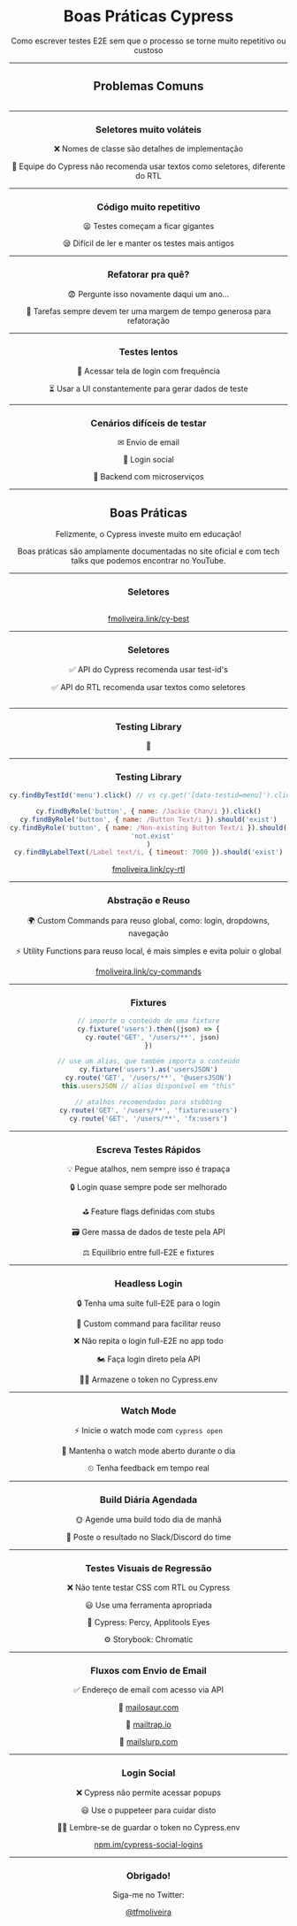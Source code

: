 <Header title="Boas Práticas Cypress" date="16 de setembro de 2020" />

<SlidePage>
    
<Cover>

# Boas Práticas Cypress

Como escrever testes E2E sem que o processo se torne muito repetitivo ou custoso

</Cover>

---

## Problemas Comuns

<img src="/images/flaky-test-or-broken-code.png" alt="" />

---

### Seletores muito voláteis

❌ Nomes de classe são detalhes de implementação

🤯 Equipe do Cypress não recomenda usar textos como seletores, diferente do RTL

---

### Código muito repetitivo

😫 Testes começam a ficar gigantes

😪 Difícil de ler e manter os testes mais antigos

---

### Refatorar pra quê?

😨 Pergunte isso novamente daqui um ano...

🧹 Tarefas sempre devem ter uma margem de tempo generosa para refatoração

---

### Testes lentos

🐌 Acessar tela de login com frequência

⏳ Usar a UI constantemente para gerar dados de teste

---

### Cenários difíceis de testar

✉ Envio de email

💭 Login social

🎲 Backend com microserviços

---

## Boas Práticas

Felizmente, o Cypress investe muito em educação!

Boas práticas são amplamente documentadas no site oficial e com tech talks que podemos encontrar no YouTube.

---

### Seletores

<img src="/images/cy-best-selectors.png" alt="" />

[fmoliveira.link/cy-best](https://fmoliveira.link/cy-best)

---

### Seletores

✅ API do Cypress recomenda usar test-id's

✅ API do RTL recomenda usar textos como seletores

<img src="/images/choose-wisely.png" alt="" />

---

### Testing Library

🐙

---

### Testing Library

```js
cy.findByTestId('menu').click() // vs cy.get('[data-testid=menu]').click()

cy.findByRole('button', { name: /Jackie Chan/i }).click()
cy.findByRole('button', { name: /Button Text/i }).should('exist')
cy.findByRole('button', { name: /Non-existing Button Text/i }).should(
  'not.exist'
)
cy.findByLabelText(/Label text/i, { timeout: 7000 }).should('exist')
```

[fmoliveira.link/cy-rtl](https://fmoliveira.link/cy-rtl)

---

### Abstração e Reuso

🌍 Custom Commands para reuso global, como: login, dropdowns, navegação

⚡ Utility Functions para reuso local, é mais simples e evita poluir o global

[fmoliveira.link/cy-commands](https://fmoliveira.link/cy-commands)

---

### Fixtures

```js
// importe o conteúdo de uma fixture
cy.fixture('users').then((json) => {
  cy.route('GET', '/users/**', json)
})

// use um alias, que também importa o conteúdo
cy.fixture('users').as('usersJSON')
cy.route('GET', '/users/**', '@usersJSON')
this.usersJSON // alias disponível em "this"

// atalhos recomendados para stubbing
cy.route('GET', '/users/**', 'fixture:users')
cy.route('GET', '/users/**', 'fx:users')
```

---

### Escreva Testes Rápidos

💡 Pegue atalhos, nem sempre isso é trapaça

🔒 Login quase sempre pode ser melhorado

⛳ Feature flags definidas com stubs

🗃 Gere massa de dados de teste pela API

⚖ Equilíbrio entre full-E2E e fixtures

---

### Headless Login

🔒 Tenha uma suíte full-E2E para o login

💬 Custom command para facilitar reuso

❌ Não repita o login full-E2E no app todo

🏍 Faça login direto pela API

🕵️‍♀️ Armazene o token no Cypress.env

---

### Watch Mode

⚡ Inicie o watch mode com `cypress open`

👀 Mantenha o watch mode aberto durante o dia

⏲ Tenha feedback em tempo real

---

### Build Diária Agendada

🌞 Agende uma build todo dia de manhã

💬 Poste o resultado no Slack/Discord do time

---

### Testes Visuais de Regressão

❌ Não tente testar CSS com RTL ou Cypress

😃 Use uma ferramenta apropriada

🧰 Cypress: Percy, Applitools Eyes

⚙ Storybook: Chromatic

---

### Fluxos com Envio de Email

✅ Endereço de email com acesso via API

📮 [mailosaur.com](https://mailosaur.com)

📮 [mailtrap.io](https://mailtrap.io)

📮 [mailslurp.com](https://mailslurp.com)

---

### Login Social

❌ Cypress não permite acessar popups

😃 Use o puppeteer para cuidar disto

🕵️‍♀️ Lembre-se de guardar o token no Cypress.env

[npm.im/cypress-social-logins](http://npm.im/cypress-social-logins)

---

### Obrigado!

Siga-me no Twitter:

[@tfmoliveira](https://twitter.com/tfmoliveira)

</SlidePage>
